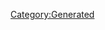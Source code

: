 {{Database/Music/MusicInfo
 |ID=117
 |Cov=118
 |Cd=29
 |Nam=112
 |Div=112
 |Ma=1
 |SerieId=3
 |SerieLogoId=3
 |WavId=118
 |VariationId=0
 |Dsc=112
 |Strt=10
 |ValkyrieBattle=1
 |ValkyrieIntro=1
 |ValkyrieIntroSky=1
 |DivaSolo=1
 |DivaMulti=1
 |Exp=1
}}
[[Category:Generated]]

